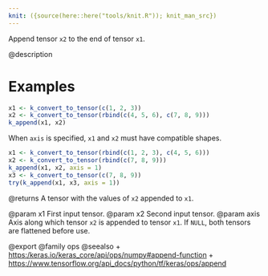 ```yaml
---
knit: ({source(here::here("tools/knit.R")); knit_man_src})
---
```

Append tensor `x2` to the end of tensor `x1`.

@description

# Examples
```r
x1 <- k_convert_to_tensor(c(1, 2, 3))
x2 <- k_convert_to_tensor(rbind(c(4, 5, 6), c(7, 8, 9)))
k_append(x1, x2)
```

When `axis` is specified, `x1` and `x2` must have compatible shapes.
```r
x1 <- k_convert_to_tensor(rbind(c(1, 2, 3), c(4, 5, 6)))
x2 <- k_convert_to_tensor(rbind(c(7, 8, 9)))
k_append(x1, x2, axis = 1)
x3 <- k_convert_to_tensor(c(7, 8, 9))
try(k_append(x1, x3, axis = 1))
```

@returns
A tensor with the values of `x2` appended to `x1`.

@param x1 First input tensor.
@param x2 Second input tensor.
@param axis Axis along which tensor `x2` is appended to tensor `x1`.
    If `NULL`, both tensors are flattened before use.

@export
@family ops
@seealso
+ <https:/keras.io/keras_core/api/ops/numpy#append-function>
+ <https://www.tensorflow.org/api_docs/python/tf/keras/ops/append>
